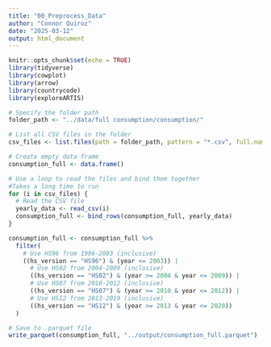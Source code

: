 ```yaml
---
title: "00_Preprocess_Data"
author: "Connor Quiroz"
date: "2025-03-12"
output: html_document
---
```


```r
knitr::opts_chunk$set(echo = TRUE)
library(tidyverse)
library(cowplot)
library(arrow)
library(countrycode)
library(exploreARTIS)
```

```r
# Specify the folder path
folder_path <- "../data/full consumption/consumption/"

# List all CSV files in the folder
csv_files <- list.files(path = folder_path, pattern = "*.csv", full.names = TRUE)

# Create empty data frame
consumption_full <- data.frame()

# Use a loop to read the files and bind them together
#Takes a long time to run
for (i in csv_files) {
  # Read the CSV file
  yearly_data <- read_csv(i)
  consumption_full <- bind_rows(consumption_full, yearly_data)
}

consumption_full <- consumption_full %>%
  filter(
    # Use HS96 from 1996-2003 (inclusive)
    ((hs_version == "HS96") & (year <= 2003)) |
      # Use HS02 from 2004-2009 (inclusive)
      ((hs_version == "HS02") & (year >= 2004 & year <= 2009)) |
      # Use HS07 from 2010-2012 (inclusive)
      ((hs_version == "HS07") & (year >= 2010 & year <= 2012)) |
      # Use HS12 from 2013-2019 (inclusive)
      ((hs_version == "HS12") & (year >= 2013 & year <= 2020))
  ) 

# Save to .parquet file
write_parquet(consumption_full, "../output/consumption_full.parquet")
```


